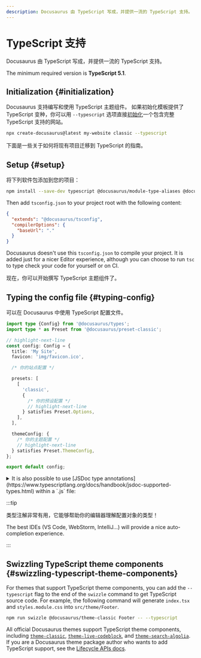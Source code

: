 ```yaml
---
description: Docusaurus 由 TypeScript 写成，并提供一流的 TypeScript 支持。
---
```


# TypeScript 支持

Docusaurus 由 TypeScript 写成，并提供一流的 TypeScript 支持。

The minimum required version is **TypeScript 5.1**.

## Initialization {#initialization}

Docusaurus 支持编写和使用 TypeScript 主题组件。 如果初始化模板提供了 TypeScript 变种，你可以用 `--typescript` 选项直接[初始化](./installation.mdx#scaffold-project-website)一个包含完整 TypeScript 支持的网站。

```bash
npx create-docusaurus@latest my-website classic --typescript
```

下面是一些关于如何将现有项目迁移到 TypeScript 的指南。

## Setup {#setup}

将下列软件包添加到您的项目：

```bash npm2yarn
npm install --save-dev typescript @docusaurus/module-type-aliases @docusaurus/tsconfig @docusaurus/types
```

Then add `tsconfig.json` to your project root with the following content:

```json title="tsconfig.json"
{
  "extends": "@docusaurus/tsconfig",
  "compilerOptions": {
    "baseUrl": "."
  }
}
```

Docusaurus doesn't use this `tsconfig.json` to compile your project. It is added just for a nicer Editor experience, although you can choose to run `tsc` to type check your code for yourself or on CI.

现在，你可以开始撰写 TypeScript 主题组件了。

## Typing the config file {#typing-config}

可以在 Docusaurus 中使用 TypeScript 配置文件。

```ts title="docusaurus.config.ts"
import type {Config} from '@docusaurus/types';
import type * as Preset from '@docusaurus/preset-classic';

// highlight-next-line
const config: Config = {
  title: 'My Site',
  favicon: 'img/favicon.ico',

  /* 你的站点配置 */

  presets: [
    [
      'classic',
      {
        /* 你的预设配置 */
        // highlight-next-line
      } satisfies Preset.Options,
    ],
  ],

  themeConfig: {
    /* 你的主题配置 */
    // highlight-next-line
  } satisfies Preset.ThemeConfig,
};

export default config;
```

<details>
  <summary>It is also possible to use [JSDoc type annotations](https://www.typescriptlang.org/docs/handbook/jsdoc-supported-types.html) within a `.js` file:</summary>

默认情况下，Docusaurus TypeScript 配置不会对 JavaScript 文件进行类型检查。

The `// @ts-check` comment ensures the config file is properly type-checked when running `npx tsc`.

```js title="docusaurus.config.js"
// highlight-next-line
// @ts-check

// highlight-next-line
/** @type {import('@docusaurus/types').Config} */
const config = {
  tagline: 'Dinosaurs are cool',
  favicon: 'img/favicon.ico',

  /* 你的站点配置 */

  presets: [
    [
      '@docusaurus/preset-classic',
      // highlight-next-line
      /** @type {import('@docusaurus/preset-classic').Options} */
      (
        {
          /* 你的预设配置 */
        }
      ),
    ],
  ],
  themeConfig:
    // highlight-next-line
    /** @type {import('@docusaurus/preset-classic').ThemeConfig} */
    (
      {
        /* 你的主题配置 */
      }
    ),
};

export default config;
```

</details>

:::tip

类型注解非常有用，它能够帮助你的编辑器理解配置对象的类型！

The best IDEs (VS Code, WebStorm, IntelliJ...) will provide a nice auto-completion experience.

:::

## Swizzling TypeScript theme components {#swizzling-typescript-theme-components}

For themes that support TypeScript theme components, you can add the `--typescript` flag to the end of the `swizzle` command to get TypeScript source code. For example, the following command will generate `index.tsx` and `styles.module.css` into `src/theme/Footer`.

```bash npm2yarn
npm run swizzle @docusaurus/theme-classic Footer -- --typescript
```

All official Docusaurus themes support TypeScript theme components, including [`theme-classic`](./api/themes/theme-classic.mdx), [`theme-live-codeblock`](./api/themes/theme-live-codeblock.mdx), and [`theme-search-algolia`](./api/themes/theme-search-algolia.mdx). If you are a Docusaurus theme package author who wants to add TypeScript support, see the [Lifecycle APIs docs](./api/plugin-methods/extend-infrastructure.mdx#getTypeScriptThemePath).
